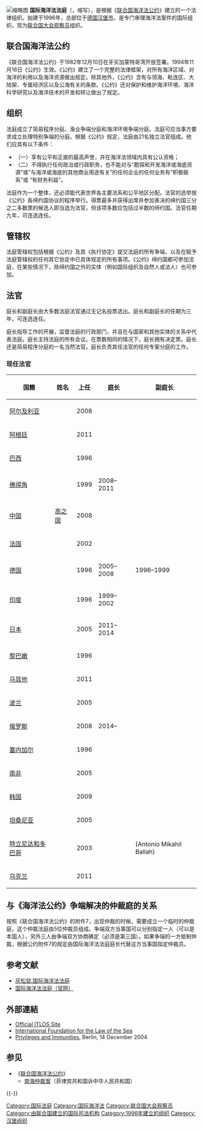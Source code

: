 {{Infobox Geopolitical organization
|conventional_long_name =  {{collapsible list
  |titlestyle = background:transparent; font-size:9pt;
  |title = {{resize|11.5pt|國際海洋法法庭}}
  |{{Infobox|subbox=yes|bodystyle= font-size:9pt;
    |rowclass1 = mergedrow| label1 = 英語：| data1 = {{lang|en|International Tribunal for the Law of the Sea}}
    |rowclass2 = mergedrow| label2 = 法語：| data2 = {{lang|fr|Tribunal international du droit de la mer}}
   }}
 }}
|linking_name = the International Tribunal for the Law of the Sea
|symbol_type = 標誌
|image_symbol = ITLOS logo.svg
|symbol_width = 150px
|image_map = ITLOS map.svg
|map_width = 240px
|map_caption = <div style="white-space:nowrap;">
 {{unbulleted list
  | 深藍：現任法官母國
  | 深綠：曾有法官列席法庭的國家
  | 淺綠：其它會員國
 }}
</div>
|org_type = 
|membership_type = 法官來源
|membership = 21個國家
|admin_center_type  = 總部地點
|admin_center = {{nowrap|{{DEU}}[[漢堡|漢堡]]}}
|languages_type = [[工作語言|工作語言]]
|languages = {{unbulleted list |[[英語|英語]] |[[法語|法語]]}}
|leader_title1 = 庭長
|leader_name1 = 弗拉德米爾·果利欽<br><small>Vladimir V. Golitsyn</small>
|leader_title2 = 副庭長
|leader_name2 = 布阿萊姆·布蓋岱亞<br><small>Boualem Bouguetaia</small>
|established_event1 = {{nowrap|[[聯合國海洋法公約|海洋法公約]]簽署}}
|established_date1 = 1982年12月10日
|established_event2 = 海洋法公約生效
|established_date2 = 1994年11月16日
|official_website = [http://www.itlos.org http://www.itlos.org]
}}

[[File:Hamburg.IntSeegerichtshof.Elbseite.wmt.jpg|缩略图]]
'''国际海洋法法庭'''（{{lang-en|'''I'''nternational '''T'''ribunal for the '''L'''aw '''o'''f the '''S'''ea}}，缩写{{lang|en|'''ITLOS'''}}），是根据《[[联合国海洋法公约|联合国海洋法公约]]》建立的一个法律组织。始建于1996年，总部位于[[德国|德国]][[汉堡市|汉堡市]]，是专门审理海洋法案件的国际组织。现为[[联合国大会观察员|联合国大会观察员]]组织。

==联合国海洋法公约==

《联合国海洋法公约》于1982年12月10日在牙买加蒙特哥湾开放签署。1994年11月16日《公约》生效。《公约》建立了一个完整的法律框架，对所有海洋区域、对海洋的利用以及海洋资源做出规定。除其他外，《公约》含有与领海、毗连区、大陆架、专属经济区以及公海有关的条款。《公约》还对保护和维护海洋环境、海洋科学研究以及海洋技术的开发和转让做出了规定。

==组织==

法庭成立了简易程序分庭、渔业争端分庭和海洋环境争端分庭。法庭可应当事方要求成立处理特别争端的分庭。根据《公约》规定，法庭由21名独立法官组成。他们应具有以下条件：
*（一）享有公平和正直的最高声誉，并在海洋法领域内具有公认资格；
*（二）不得执行任何政治或行政职务，也不能对与“勘探和开发海洋或海底资源”或“与海洋或海底的其他商业用途有关”的任何企业的任何业务有“积极联系”或 “有财务利益”。

法庭作为一个整体，还必须能代表世界各主要法系和公平地区分配。法官的选举按《公约》各缔约国协议的程序举行。得票最多并获得出席并参加表决的缔约国三分之二多数票的候选人即当选为法官，但该项多数应包括过半数的缔约国。法官任期九年，可连选连任。

==管辖权==

法庭管辖权包括根据《公约》及其《执行协定》提交法庭的所有争端，以及在赋予法庭管辖权的任何其它协定中已具体规定的所有事项。《公约》缔约国都可参加法庭，在某些情况下，除缔约国之外的实体（例如国际组织及自然人或法人）也可参加。

== 法官 ==
庭长和副庭长由大多数法庭法官通过无记名投票选出。庭长和副庭长的任期为三年，可连选连任。

庭长指导工作的开展，监督法庭的行政部门，并且在与国家和其他实体的关系中代表法庭。庭长主持法庭的所有会议。在票数相同的情况下，庭长拥有决定票。庭长还是简易程序分庭的一名当然法官。庭长负责其任法官的任何专案分庭的工作。

=== 现任法官 ===
{| class="wikitable sortable"
!国籍||姓名||上任||庭长||副庭长
|-
|{{flagicon|Algeria}} [[阿尔及利亚|阿尔及利亚]]|| {{Link-de|布阿莱姆·布盖岱亚|Boualem Bouguetaia}} ||2008  || ||
|-
|{{flagicon|Argentina}}  [[阿根廷|阿根廷]]|| {{Link-es|埃尔莎·凯利|Elsa Kelly}} ||2011  || ||
|-
|{{flagicon|Brazil}} [[巴西|巴西]]|| {{Link-de|维森特·马罗塔·兰热尔|Vicente Marotta Rangel}} ||1996  || ||
|-
|{{flagicon|Cape Verde}} [[佛得角|佛得角]]|| {{Link-de|若泽·路易斯·热苏斯|José Luis Jesus}} ||1999  ||2008–2011 ||
|-
|{{flagicon|China}} [[中国|中国]]|| [[高之国|高之国]] ||2008  || ||
|-
|{{flagicon|France}} [[法国|法国]]|| {{Link-fr|让-皮埃尔·科特|Jean-Pierre Cot}} ||2002  || ||
|-
|{{flagicon|Germany}} [[德国|德国]]|| {{Link-de|吕迪格·沃尔夫鲁姆|Rüdiger Wolfrum}} ||1996  ||2005–2008 ||1996–1999
|-
|{{flagicon|India}} [[印度|印度]]|| {{Link-de|P·钱德拉赛德拉·拉奥|P. Chandrasekhara Rao}} ||1996  ||1999–2002 ||
|-
|{{flagicon|Japan}} [[日本|日本]]|| {{Link-ja|柳井俊二|柳井俊二}} ||2005  ||2011–2014 ||
|-
|{{flagicon|Lebanon}} [[黎巴嫩|黎巴嫩]]|| {{Link-de|约瑟夫·阿克勒|Joseph Akl}} ||1996 || ||
|-
|{{flagicon|Malta}} [[马耳他|马耳他]]|| {{Link-de|大卫·约瑟夫·阿塔尔德|David Joseph Attard}} ||2011 || ||
|-
|{{flagicon|Poland}} [[波兰|波兰]]|| {{Link-pl|斯坦尼洛夫·帕夫拉克|Stanisław Pawlak (dyplomata)}} ||2005  || ||
|-
|{{flagicon|Russia}} [[俄罗斯|俄罗斯]]|| {{Link-ru|弗拉基米尔·弗拉基米洛维奇·果利钦|Голицын, Владимир Владимирович}}||2008 || 2014– ||
|-
|{{flagicon|Senegal}} [[塞内加尔|塞内加尔]]|| {{Link-en|塔依马西·马利克·恩迪亚耶|Tafsir Malick Ndiaye}} ||1996  || ||
|-
|{{flagicon|South Africa}} [[南非|南非]]|| {{le|阿尔伯特·J·霍夫曼|Albert Hoffmann (Jurist)}} ||2005  || ||
|-
|{{flagicon|South Korea}} [[韩国|韩国]]|| {{Link-de|白珍鉉|Jin-Hyun Paik}} ||2009 || ||
|-
|{{flagicon|Tanzania}} [[坦桑尼亚|坦桑尼亚]]|| {{Link-de|詹姆斯·L·卡特卡|James L. Kateka}} ||2005  || ||
|-
|{{flagicon|Trinidad and Tobago}} [[特立尼达和多巴哥|特立尼达和多巴哥]]||  {{Link-de|安东尼·阿莫斯·拉克齐|Anthony Amos Lucky}} ||2003  || ||(Antonio Mikahil Ballah)
|-
|{{flagicon|Ukraine}} [[乌克兰|乌克兰]]|| {{le|马尔基扬·Z·库莱克|Markiyan Z. Kulyk}} ||2011  || ||
|}

==与《海洋法公约》争端解决的仲裁庭的关系==
按照《联合国海洋法公约》的附件7，出现仲裁的时候，需要成立一个临时的仲裁庭，这个仲裁法庭由5位仲裁员组成。争端双方当事国可以分别指定一人（可以是本国人），另外三人由争端双方协商确定（必须是第三国）。如果争端的一方抵制仲裁，根据公约附件7的规定由国际海洋法法庭庭长代替这方当事国指定仲裁员。
==参考文献==
*[https://web.archive.org/web/20150603030554/http://www.huisongshu.com/int/2013/0509/3489.html 灰松鼠.国际海洋法法庭]
*[http://www.itlos.org/ 国际海洋法法庭（官网）]{{Wayback|url=http://www.itlos.org/ |date=20130403070246 }}

== 外部連結 ==
{{Commons category}}
* [http://www.itlos.org/ Official ITLOS Site]{{Wayback|url=http://www.itlos.org/ |date=20130403070246 }}
* [http://www.iflos.org/ International Foundation for the Law of the Sea]{{Wayback|url=http://www.iflos.org/ |date=20160802094440 }}
* [http://www.itlos.org/index.php?id=138 Privileges and Immunities]{{Wayback|url=http://www.itlos.org/index.php?id=138 |date=20160813173106 }}, Berlin, 14 December 2004

== 参见 ==
{{Portal box|国际关系|联合国|法律}}
* 《[[联合国海洋法公约|联合国海洋法公约]]》
** [[南海仲裁案|南海仲裁案]]（菲律宾共和国诉中华人民共和国）
 
{{-}}
{{UN}}

{{Authority control}}
[[Category:国际法庭|Category:国际法庭]]
[[Category:国际海洋法|Category:国际海洋法]]
[[Category:联合国大会观察员|Category:联合国大会观察员]]
[[Category:由联合国建立的国际司法机构|Category:由联合国建立的国际司法机构]]
[[Category:1996年建立的组织|Category:1996年建立的组织]]
[[Category:汉堡组织|Category:汉堡组织]]